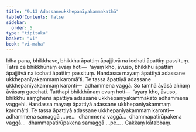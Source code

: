 ```yaml
---
title: "9.13 Adassaneukkhepanīyakammakathā"
tableOfContents: false
sidebar:
  order: 5
type: "tipitaka"
basket: "vi"
book: "vi-maha"
---
```



<DynamicBreadcrumb />

<Division number="415" book="vi-maha">

<Paragraph number="1852" book="vi-maha">
Idha pana, bhikkhave, bhikkhu āpattiṃ āpajjitvā na icchati āpattiṃ passituṃ. Tatra ce bhikkhūnaṃ evaṃ hoti—  ‘ayaṃ kho, āvuso, bhikkhu āpattiṃ āpajjitvā na icchati āpattiṃ passituṃ. Handassa mayaṃ āpattiyā adassane ukkhepanīyakammaṃ karomā’ti. Te tassa āpattiyā adassane ukkhepanīyakammaṃ karonti—  adhammena vaggā. So tamhā āvāsā aññaṃ āvāsaṃ gacchati. Tatthapi bhikkhūnaṃ evaṃ hoti—  ‘ayaṃ kho, āvuso, bhikkhu saṃghena āpattiyā adassane ukkhepanīyakammakato adhammena vaggehi. Handassa mayaṃ āpattiyā adassane ukkhepanīyakammaṃ karomā’ti. Te tassa āpattiyā adassane ukkhepanīyakammaṃ karonti—  adhammena samaggā …pe…  dhammena vaggā…  dhammapatirūpakena vaggā…  dhammapatirūpakena samaggā …pe… .

</Paragraph>
</Division>

<Paragraph number="1853" type="center" book="vi-maha">
Cakkaṃ kātabbaṃ.
</Paragraph>